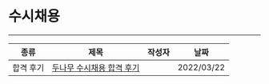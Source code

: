 
# 수시채용

---

| 종류 | 제목 | 작성자 | 날짜 |
| --- | --- | --- | --- |
| 합격 후기 | [두나무 수시채용 합격 후기](https://unluckyjung.github.io/recruit_story/2022/03/22/Dunamu/#) | <Author author={authors.윤성} /> | 2022/03/22 |
